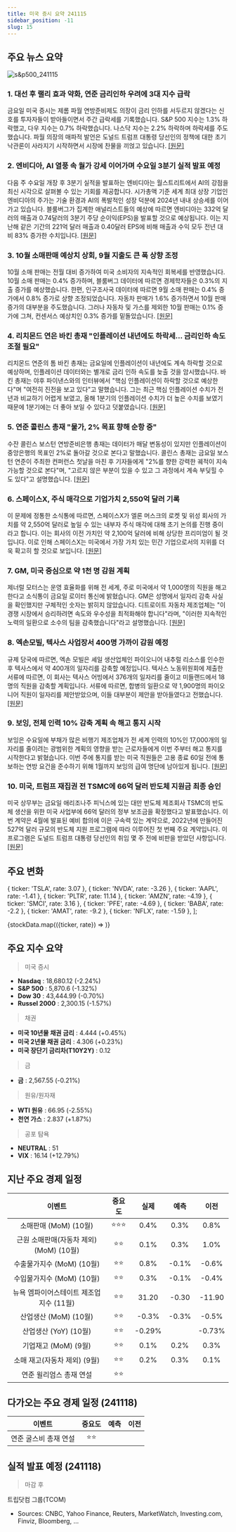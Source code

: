```yaml
---
title: 미국 증시 요약 241115
sidebar_position: -11
slug: 15
---
```


## 주요 뉴스 요약

![s&p500_241115](/map/241115.png)

### 1. **대선 후 랠리 효과 약화, 연준 금리인하 우려에 3대 지수 급락**

금요일 미국 증시는 제롬 파월 연방준비제도 의장이 금리 인하를 서두르지 않겠다는 신호를 투자자들이 받아들이면서 주간 급락세를 기록했습니다. S&P 500 지수는 1.3% 하락했고, 다우 지수는 0.7% 하락했습니다. 나스닥 지수는 2.2% 하락하며 하락세를 주도했습니다. 파월 의장의 매파적 발언은 도널드 트럼프 대통령 당선인의 정책에 대한 초기 낙관론이 사라지기 시작하면서 시장에 찬물을 끼얹고 있습니다. [[원문]](https://finance.yahoo.com/news/live/stock-market-today-dow-sp-500-nasdaq-sink-as-post-election-rally-fades-fed-prompts-rate-cut-rethink-143057845.html)

### 2. **엔비디아, AI 열풍 속 월가 강세 이어가며 수요일 3분기 실적 발표 예정**

다음 주 수요일 개장 후 3분기 실적을 발표하는 엔비디아는 월스트리트에서 AI의 강점을 최신 시각으로 살펴볼 수 있는 기회를 제공합니다. 시가총액 기준 세계 최대 상장 기업인 엔비디아의 주가는 기술 환경과 AI의 폭발적인 성장 덕분에 2024년 내내 상승세를 이어가고 있습니다. 블룸버그가 집계한 애널리스트들의 예상에 따르면 엔비디아는 332억 달러의 매출과 0.74달러의 3분기 주당 순이익(EPS)을 발표할 것으로 예상됩니다. 이는 지난해 같은 기간의 221억 달러 매출과 0.40달러 EPS에 비해 매출과 수익 모두 전년 대비 83% 증가한 수치입니다. [[원문]](https://finance.yahoo.com/news/nvidia-to-report-q3-earnings-wednesday-as-ai-fever-continues-to-power-wall-street-185800624.html)

### 3. **10월 소매판매 예상치 상회, 9월 지출도 큰 폭 상향 조정**

10월 소매 판매는 전월 대비 증가하여 미국 소비자의 지속적인 회복세를 반영했습니다. 10월 소매 판매는 0.4% 증가하며, 블룸버그 데이터에 따르면 경제학자들은 0.3%의 지출 증가를 예상했습니다. 한편, 인구조사국 데이터에 따르면 9월 소매 판매는 0.4% 증가에서 0.8% 증가로 상향 조정되었습니다. 자동차 판매가 1.6% 증가하면서 10월 판매 증가의 대부분을 주도했습니다. 그러나 자동차 및 가스를 제외한 10월 판매는 0.1% 증가에 그쳐, 컨센서스 예상치인 0.3% 증가를 밑돌았습니다. [[원문]](https://finance.yahoo.com/news/october-retail-sales-top-estimates-september-spending-revised-sharply-higher-133733716.html)

### 4. **리치몬드 연은 바킨 총재 "인플레이션 내년에도 하락세... 금리인하 속도 조절 필요"**

리치몬드 연준의 톰 바킨 총재는 금요일에 인플레이션이 내년에도 계속 하락할 것으로 예상하며, 인플레이션 데이터와는 별개로 금리 인하 속도를 늦출 것을 암시했습니다. 바킨 총재는 야후 파이낸스와의 인터뷰에서 "핵심 인플레이션이 하락할 것으로 예상한다"며 "여전히 진전을 보고 있다"고 말했습니다. 그는 최근 핵심 인플레이션 수치가 전년과 비교하기 어렵게 보였고, 올해 1분기의 인플레이션 수치가 더 높은 수치를 보였기 때문에 1분기에는 더 좋아 보일 수 있다고 덧붙였습니다. [[원문]](https://finance.yahoo.com/news/richmond-feds-barkin-expects-inflation-will-fall-into-next-year-hints-at-slowing-rate-cut-pace-202637105.html)

### 5. **연준 콜린스 총재 "물가, 2% 목표 향해 순항 중"**

수잔 콜린스 보스턴 연방준비은행 총재는 데이터가 매달 변동성이 있지만 인플레이션이 중앙은행의 목표인 2%로 돌아갈 것으로 본다고 말했습니다. 콜린스 총재는 금요일 보스턴 연준이 주최한 컨퍼런스 첫날을 마친 후 기자들에게 "2%를 향한 강력한 궤적이 지속 가능할 것으로 본다"며, "고르지 않은 부분이 있을 수 있고 그 과정에서 계속 부딪힐 수도 있다"고 설명했습니다. [[원문]](https://www.bloomberg.com/news/articles/2024-11-15/fed-s-collins-says-inflation-on-strong-trajectory-to-2-goal?srnd=phx-markets&embedded-checkout=true)

### 6. **스페이스X, 주식 매각으로 기업가치 2,550억 달러 기록**

이 문제에 정통한 소식통에 따르면, 스페이스X가 엘론 머스크의 로켓 및 위성 회사의 가치를 약 2,550억 달러로 높일 수 있는 내부자 주식 매각에 대해 초기 논의를 진행 중이라고 합니다. 이는 회사의 이전 가치인 약 2,100억 달러에 비해 상당한 프리미엄이 될 것입니다. 이로 인해 스페이스X는 미국에서 가장 가치 있는 민간 기업으로서의 지위를 더욱 확고히 할 것으로 보입니다. [[원문]](https://www.bloomberg.com/news/articles/2024-11-15/spacex-share-sale-said-to-value-company-around-255-billion?srnd=homepage-asia&embedded-checkout=true)

### 7. **GM, 미국 중심으로 약 1천 명 감원 계획**

제너럴 모터스는 운영 효율화를 위해 전 세계, 주로 미국에서 약 1,000명의 직원을 해고한다고 소식통이 금요일 로이터 통신에 밝혔습니다. GM은 성명에서 일자리 감축 사실을 확인했지만 구체적인 숫자는 밝히지 않았습니다. 디트로이트 자동차 제조업체는 "이 경쟁 시장에서 승리하려면 속도와 우수성을 최적화해야 합니다"라며, "이러한 지속적인 노력의 일환으로 소수의 팀을 감축했습니다"라고 설명했습니다. [[원문]](https://www.reuters.com/business/autos-transportation/gm-laying-off-nearly-1000-workers-most-us-source-says-2024-11-15/)

### 8. **엑손모빌, 텍사스 사업장서 400명 가까이 감원 예정**

규제 당국에 따르면, 엑손 모빌은 셰일 생산업체인 파이오니어 내추럴 리소스를 인수한 후 텍사스에서 약 400개의 일자리를 감축할 예정입니다. 텍사스 노동위원회에 제출한 서류에 따르면, 이 회사는 텍사스 어빙에서 376개의 일자리를 줄이고 미들랜드에서 18명의 직원을 감축할 계획입니다. 서류에 따르면, 합병의 일환으로 약 1,900명의 파이오니어 직원이 일자리를 제안받았으며, 이들 대부분이 제안을 받아들였다고 전했습니다. [[원문]](https://www.reuters.com/business/energy/exxon-mobil-cuts-nearly-400-jobs-texas-regulatory-filing-2024-11-14/)

### 9. **보잉, 전체 인력 10% 감축 계획 속 해고 통지 시작**

보잉은 수요일에 부채가 많은 비행기 제조업체가 전 세계 인력의 10%인 17,000개의 일자리를 줄이려는 광범위한 계획의 영향을 받는 근로자들에게 이번 주부터 해고 통지를 시작한다고 밝혔습니다. 이번 주에 통지를 받는 미국 직원들은 고용 종료 60일 전에 통보하는 연방 요건을 준수하기 위해 1월까지 보잉의 급여 명단에 남아있게 됩니다. [[원문]](https://www.reuters.com/business/aerospace-defense/boeing-starts-issuing-layoff-notices-starting-this-week-2024-11-13/)

### 10. **미국, 트럼프 재집권 전 TSMC에 66억 달러 반도체 지원금 최종 승인**

미국 상무부는 금요일 애리조나주 피닉스에 있는 대만 반도체 제조회사 TSMC의 반도체 생산을 위한 미국 사업부에 66억 달러의 정부 보조금을 확정했다고 발표했습니다. 이번 계약은 4월에 발표된 예비 합의에 이은 구속력 있는 계약으로, 2022년에 만들어진 527억 달러 규모의 반도체 지원 프로그램에 따라 이루어진 첫 번째 주요 계약입니다. 이 프로그램은 도널드 트럼프 대통령 당선인의 취임 몇 주 전에 비판을 받았던 사항입니다. [[원문]](https://www.reuters.com/technology/us-finalizes-66-billion-chips-award-tsmc-ahead-trump-return-2024-11-15/)

## 주요 변화

  { ticker: 'TSLA', rate: 3.07 },
  { ticker: 'NVDA', rate: -3.26 },
  { ticker: 'AAPL', rate: -1.41 },
  { ticker: 'PLTR', rate: 11.14 },
  { ticker: 'AMZN', rate: -4.19 },
  { ticker: 'SMCI', rate: 3.16 },
  { ticker: 'PFE', rate: -4.69 },
  { ticker: 'BABA', rate: -2.2 },
  { ticker: 'AMAT', rate: -9.2 },
  { ticker: 'NFLX', rate: -1.59 },
];

{stockData.map(({ticker, rate}) => <StockCardMini key={ticker} ticker={ticker} rate={rate}></StockCardMini>)}

## 주요 지수 요약

> 미국 증시

- **Nasdaq** : 18,680.12 (-2.24%)
- **S&P 500** : 5,870.6 (-1.32%)
- **Dow 30** : 43,444.99 (-0.70%)
- **Russel 2000** : 2,300.15 (-1.57%)

> 채권

- **미국 10년물 채권 금리** : 4.444 (+0.45%)
- **미국 2년물 채권 금리** : 4.306 (+0.23%)
- **미국 장단기 금리차(T10Y2Y)** : 0.12

> 금

- **금** : 2,567.55 (-0.21%)

> 원유/원자재

- **WTI 원유** : 66.95 (-2.55%)
- **천연 가스** : 2.837 (+1.87%)

> 공포 탐욕

- **NEUTRAL** : 51
- **VIX** : 16.14 (+12.79%)

## 지난 주요 경제 일정

|                  이벤트                  | 중요도 |  실제  | 예측  |  이전  |
| :--------------------------------------: | :----: | :----: | :---: | :----: |
|          소매판매 (MoM) (10월)           | ⭐⭐⭐ |  0.4%  | 0.3%  |  0.8%  |
| 근원 소매판매(자동차 제외) (MoM) (10월)  |  ⭐⭐  |  0.1%  | 0.3%  |  1.0%  |
|        수출물가지수 (MoM) (10월)         |  ⭐⭐  |  0.8%  | -0.1% | -0.6%  |
|        수입물가지수 (MoM) (10월)         |  ⭐⭐  |  0.3%  | -0.1% | -0.4%  |
| 뉴욕 엠파이어스테이트 제조업 지수 (11월) |  ⭐⭐  | 31.20  | -0.30 | -11.90 |
|          산업생산 (MoM) (10월)           |  ⭐⭐  | -0.3%  | -0.3% | -0.5%  |
|          산업생산 (YoY) (10월)           |  ⭐⭐  | -0.29% |       | -0.73% |
|           기업재고 (MoM) (9월)           |  ⭐⭐  |  0.1%  | 0.2%  |  0.3%  |
|       소매 재고(자동차 제외) (9월)       |  ⭐⭐  |  0.2%  | 0.3%  |  0.1%  |
|         연준 윌리엄스 총재 연설          |  ⭐⭐  |        |       |        |

## 다가오는 주요 경제 일정 (241118)

|        이벤트         | 중요도 | 예측 | 이전 |
| :-------------------: | :----: | :--: | :--: |
| 연준 굴스비 총재 연설 |  ⭐⭐  |      |      |

## 실적 발표 예정 (241118)

> 마감 후

트립닷컴 그룹(TCOM)

- Sources: CNBC, Yahoo Finance, Reuters, MarketWatch, Investing.com, Finviz, Bloomberg, ...
